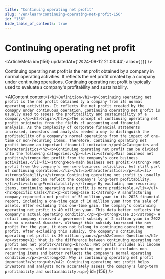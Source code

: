 ```yaml
---
title: "Continuing operating net profit"
slug: "/en/learn/continuing-operating-net-profit-156"
id: "156"
hide_table_of_contents: true
---
```



# Continuing operating net profit

<ArticleMeta id={156} updatedAt={'2024-09-12 21:03:44'} alias={`[]`} />
<div className='border-solid border-b border-t-0 my-4 border-[var(--ifm-color-gray-300)]' />

Continuing operating net profit is the net profit obtained by a company in normal operating activities. It reflects the net profit created by a company under continuing operations. Continuing operating net profit is typically used to evaluate a company's profitability and sustainability.

<AIContent content={`<h2>Definition</h2><p>Continuing operating net profit is the net profit obtained by a company from its normal operating activities. It reflects the net profit created by the company under continuous operation. Continuing operating net profit is usually used to assess the profitability and sustainability of a company.</p><h2>Origin</h2><p>The concept of continuing operating net profit originates from the fields of accounting and financial analysis. As the complexity of corporate financial statements increased, investors and analysts needed a way to distinguish the profitability of a company's normal operations from the impact of one-time or non-recurring items. Therefore, continuing operating net profit became an important financial indicator.</p><h2>Categories and Characteristics</h2><p>Continuing operating net profit can be divided into the following categories:</p><ul><li><strong>Main business net profit:</strong> Net profit from the company's core business activities.</li><li><strong>Non-main business net profit:</strong> Net profit from the company's non-core business activities, but still part of continuing operations.</li></ul><p>Characteristics:</p><ul><li><strong>Stability:</strong> Continuing operating net profit is usually more stable and can reflect the company's long-term profitability.</li><li><strong>Predictability:</strong> By excluding non-recurring items, continuing operating net profit is more predictable.</li></ul><h2>Specific Cases</h2><p><strong>Case 1:</strong> A manufacturing company reported a net profit of 50 million yuan in its 2023 financial report, including a one-time gain of 10 million yuan from the sale of assets. After excluding this one-time gain, the company's continuing operating net profit is 40 million yuan. This data better reflects the company's actual operating condition.</p><p><strong>Case 2:</strong> A retail company received a government subsidy of 2 million yuan in 2022 due to a natural disaster. Although this subsidy increased the net profit for the year, it does not belong to continuing operating net profit. After excluding this subsidy, the company's continuing operating net profit is 30 million yuan.</p><h2>Common Questions</h2><p><strong>Q1: What is the difference between continuing operating net profit and net profit?</strong><br/>A1: Net profit includes all income and expenses, while continuing operating net profit excludes non-recurring items and better reflects the company's normal operating condition.</p><p><strong>Q2: Why is continuing operating net profit important?</strong><br/>A2: Continuing operating net profit helps investors and analysts more accurately assess the company's long-term profitability and sustainability.</p>`} id={156} />
